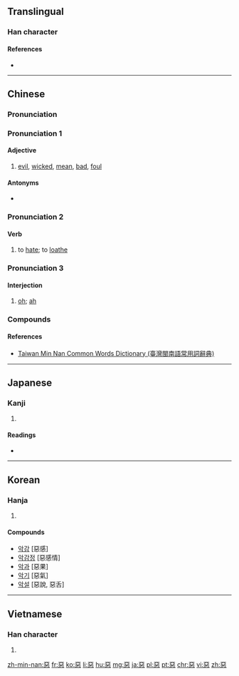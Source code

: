 {{also|悪|恶|亞|噩}}
==Translingual==
{{Han simplified forms|惡|悪|恶}}

===Han character===
{{Han char|rn=61|rad=心|as=08|sn=12|four=10331|canj=MMP|ids=⿱亞心}}

====References====
* {{Han ref|kx=0391.250|dkj=10824|dj=0724.070|hdz=42307.120|uh=60E1|ud=24801|bh=B463|bd=46179}}

----

==Chinese==
{{zh-forms|s=恶}}

===Pronunciation===
{{zh-pron
|h=pfs=ok
|mn=ok/òⁿ
|w=3u,5oq
|mc=y
|oc=y
|cat=a,v
}}

===Pronunciation 1===
{{zh-pron
|m=è
|c=ok3
|cat=a
}}

====Adjective====
{{zh-adj}}

# [[evil]], [[wicked]], [[mean]], [[bad]], [[foul]]
#: {{zh-l|惡毒|èdú|malicious}}
#: {{zh-usex|他 經常 做 '''惡'''，這 回 終於 犯事 了|He often does '''bad things''' and has finally been caught.}}

====Antonyms====
* {{zh-l|善}}

===Pronunciation 2===
{{zh-pron
|m=wù
|c=wu3
|cat=v
}}

====Verb====
{{zh-verb}}

# to [[hate]]; to [[loathe]]
#: {{zh-l|厭惡|yànwù|to loathe}}

===Pronunciation 3===
{{zh-pron
|m=wū
|c=wu1
|cat=intj
}}

====Interjection====
{{zh-interj}}

# {{non-gloss definition|used to express surprise}} [[oh]]; [[ah]]

===Compounds===
{{der5
|{{zh-l|惡心/恶心}}
|{{zh-l|惡霸/恶霸}}
|{{zh-l|惡報/恶报}}
|{{zh-l|惡變/恶变}}
|{{zh-l|惡病質/恶病质}}
|{{zh-l|惡臭/恶臭}}
|{{zh-l|惡道/恶道}}
|{{zh-l|惡德/恶德}}
|{{zh-l|惡鬥/恶斗}}
|{{zh-l|惡毒/恶毒}}
|{{zh-l|惡感/恶感}}
|{{zh-l|惡狗/恶狗}}
|{{zh-l|惡貫滿盈/恶贯满盈}}
|{{zh-l|惡鬼/恶鬼}}
|{{zh-l|惡棍/恶棍}}
|{{zh-l|惡果/恶果}}
|{{zh-l|惡耗/恶耗}}
|{{zh-l|惡狠狠/恶狠狠}}
|{{zh-l|惡狠狠的/恶狠狠的}}
|{{zh-l|惡化/恶化}}
|{{zh-l|惡疾/恶疾}}
|{{zh-l|惡蹟/恶迹}}
|{{zh-l|惡口/恶口}}
|{{zh-l|惡辣/恶辣}}
|{{zh-l|惡浪/恶浪}}
|{{zh-l|惡劣/恶劣}}
|{{zh-l|惡露/恶露}}
|{{zh-l|惡罵/恶骂}}
|{{zh-l|惡夢/恶梦}}
|{{zh-l|惡名/恶名}}
|{{zh-l|惡名兒/恶名儿}}
|{{zh-l|惡魔/恶魔}}
|{{zh-l|惡唸/恶念}}
|{{zh-l|惡癖/恶癖}}
|{{zh-l|惡氣/恶气}}
|{{zh-l|惡趣/恶趣}}
|{{zh-l|惡人/恶人}}
|{{zh-l|惡煞/恶煞}}
|{{zh-l|惡少/恶少}}
|{{zh-l|惡聲/恶声}}
|{{zh-l|惡聲惡氣/恶声恶气}}
|{{zh-l|惡水/恶水}}
|{{zh-l|惡俗/恶俗}}
|{{zh-l|惡徒/恶徒}}
|{{zh-l|惡習/恶习}}
|{{zh-l|惡相/恶相}}
|{{zh-l|惡心/恶心}}
|{{zh-l|惡行/恶行}}
|{{zh-l|惡性/恶性}}
|{{zh-l|惡性循環/恶性循环}}
|{{zh-l|惡性腫瘤/恶性肿瘤}}
|{{zh-l|惡兇兇/恶凶凶}}
|{{zh-l|惡兇兇的/恶凶凶的}}
|{{zh-l|惡言/恶言}}
|{{zh-l|惡言惡語/恶言恶语}}
|{{zh-l|惡意/恶意}}
|{{zh-l|惡因/恶因}}
|{{zh-l|惡語/恶语}}
|{{zh-l|惡語中傷/恶语中伤}}
|{{zh-l|惡運/恶运}}
|{{zh-l|惡戰/恶战}}
|{{zh-l|惡仗/恶仗}}
|{{zh-l|惡濁/恶浊}}
|{{zh-l|惡阻/恶阻}}
|{{zh-l|惡作劇/恶作剧}}
|{{zh-l|可惡/可恶}}
}}

====References====
* [http://twblg.dict.edu.tw/holodict_new/result_detail.jsp?n_no=8366&curpage=1&sample=%E6%83%A1&radiobutton=1&querytarget=1&limit=20&pagenum=1&rowcount=20 Taiwan Min Nan Common Words Dictionary (臺灣閩南語常用詞辭典)]

----

==Japanese==

===Kanji===
{{ja-kanji|grade=|rs=心08|style=ky|shin=悪}}

# {{defn|lang=ja|sort=心08}}

====Readings====
* {{ja-readings|on=[[お]] (o), [[あく]] (aku)|kun=[[わるい]] (warui)}}

----

==Korean==

===Hanja===
{{ko-hanja|hangeul=[[악]], [[오]]|eumhun=|rv=ak, o|mr=ak, o|y=ak, o}}

# {{defn|lang=ko|sort=心08}}

====Compounds====
* [[악감]] [惡感]
* [[악감정]] [惡感情]
* [[악과]] [惡果]
* [[악기]] [惡氣]
* [[악설]] [惡說, 惡舌]

----

==Vietnamese==

===Han character===
{{vi-hantu|[[ác]], [[ố]]|rs=心08}}

# {{defn|lang=vi|sort=心08}}

[[zh-min-nan:惡]]
[[fr:惡]]
[[ko:惡]]
[[li:惡]]
[[hu:惡]]
[[mg:惡]]
[[ja:惡]]
[[pl:惡]]
[[pt:惡]]
[[chr:惡]]
[[vi:惡]]
[[zh:惡]]